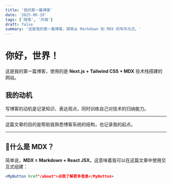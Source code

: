 ```yaml
---
title: '我的第一篇博客'
date: '2025-06-19'
tags: ['随笔', '开端']
draft: false
summary: '这是我的第一篇博客，探索从 Markdown 到 MDX 的写作方式。'
---
```


# 你好，世界！

这是我的第一篇博客，使用的是 **Next.js + Tailwind CSS + MDX** 技术栈搭建的网站。

## 我的动机

写博客的动机是记录知识、表达观点，同时训练自己对技术的归纳能力。

---

<Callout emoji="📌">这篇文章的目的是帮助我熟悉博客系统的结构，也记录我的起点。</Callout>

---

## 🧩什么是 MDX？

简单说，**MDX = Markdown + React JSX**。这意味着我可以在这篇文章中使用交互式组建：

```jsx
<MyButton href"/about">点我了解更多信息</MyButton>
```
